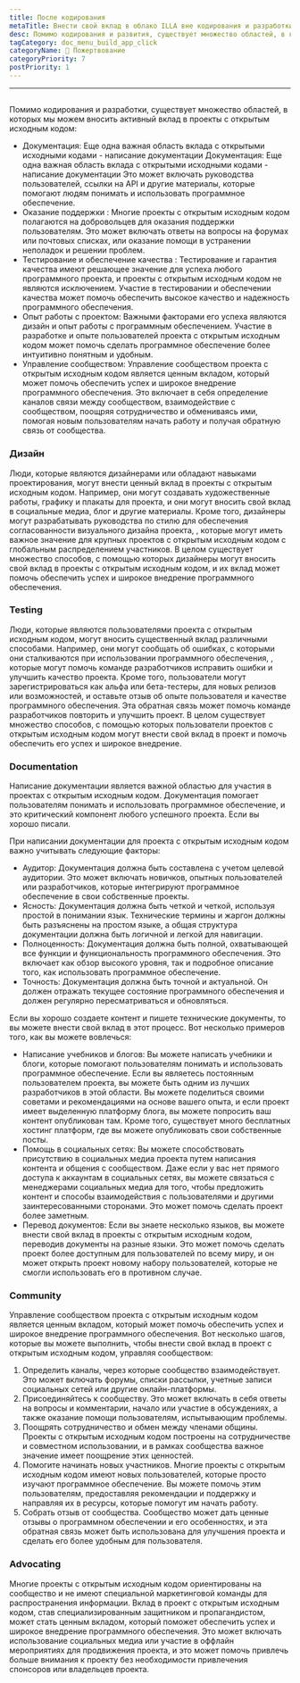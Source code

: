 ```yaml
---
title: После кодирования
metaTitle: Внести свой вклад в облако ILLA вне кодирования и разработки
desc: Помимо кодирования и развития, существует множество областей, в которых мы можем вносить активный вклад в Облако ILLA
tagCategory: doc_menu_build_app_click
categoryName: 📎 Пожертвование
categoryPriority: 7
postPriority: 1
---
```


* * *

## <h2 hidden>Beyond coding</h2>

Помимо кодирования и разработки, существует множество областей, в которых мы можем вносить активный вклад в проекты с открытым исходным кодом:

-   Документация: Еще одна важная область вклада с открытыми исходными кодами - написание документации Документация: Еще одна важная область вклада с открытыми исходными кодами - написание документации Это может включать руководства пользователей, ссылки на API и другие материалы, которые помогают людям понимать и использовать программное обеспечение.
-   Оказание поддержки : Многие проекты с открытым исходным кодом полагаются на добровольцев для оказания поддержки пользователям. Это может включать ответы на вопросы на форумах или почтовых списках, или оказание помощи в устранении неполадок и решении проблем.
-   Тестирование и обеспечение качества : Тестирование и гарантия качества имеют решающее значение для успеха любого программного проекта, и проекты с открытым исходным кодом не являются исключением. Участие в тестировании и обеспечении качества может помочь обеспечить высокое качество и надежность программного обеспечения.
-   Опыт работы с проектом: Важными факторами его успеха являются дизайн и опыт работы с программным обеспечением. Участие в разработке и опыте пользователей проекта с открытым исходным кодом может помочь сделать программное обеспечение более интуитивно понятным и удобным.
-   Управление сообществом: Управление сообществом проекта с открытым исходным кодом является ценным вкладом, который может помочь обеспечить успех и широкое внедрение программного обеспечения. Это включает в себя определение каналов связи между сообществом, взаимодействие с сообществом, поощряя сотрудничество и обмениваясь ими, помогая новым пользователям начать работу и получая обратную связь от сообщества.

### [](https://www.illacloud.com/zh-CN/blog/opensource-for-non-developers#design)Дизайн

Люди, которые являются дизайнерами или обладают навыками проектирования, могут внести ценный вклад в проекты с открытым исходным кодом. Например, они могут создавать художественные работы, графику и плакаты для проекта, и они могут вносить свой вклад в социальные медиа, блог и другие материалы. Кроме того, дизайнеры могут разрабатывать руководства по стилю для обеспечения согласованности визуального дизайна проекта, , которые могут иметь важное значение для крупных проектов с открытым исходным кодом с глобальным распределением участников. В целом существует множество способов, с помощью которых дизайнеры могут вносить свой вклад в проекты с открытым исходным кодом, и их вклад может помочь обеспечить успех и широкое внедрение программного обеспечения.

### [](https://www.illacloud.com/zh-CN/blog/opensource-for-non-developers#testing)Testing

Люди, которые являются пользователями проекта с открытым исходным кодом, могут вносить существенный вклад различными способами. Например, они могут сообщать об ошибках, с которыми они сталкиваются при использовании программного обеспечения, , которые могут помочь команде разработчиков исправить ошибки и улучшить качество проекта. Кроме того, пользователи могут зарегистрироваться как альфа или бета-тестеры, для новых релизов или возможностей, и оставьте отзыв об опыте пользователя и качестве программного обеспечения. Эта обратная связь может помочь команде разработчиков повторить и улучшить проект. В целом существует множество способов, с помощью которых пользователи проектов с открытым исходным кодом могут внести свой вклад в проект и помочь обеспечить его успех и широкое внедрение.

### [](https://www.illacloud.com/zh-CN/blog/opensource-for-non-developers#documentation)Documentation

Написание документации является важной областью для участия в проектах с открытым исходным кодом. Документация помогает пользователям понимать и использовать программное обеспечение, и это критический компонент любого успешного проекта. Если вы хорошо писали.

При написании документации для проекта с открытым исходным кодом важно учитывать следующие факторы:

-   Аудитор: Документация должна быть составлена с учетом целевой аудитории. Это может включать новичков, опытных пользователей или разработчиков, которые интегрируют программное обеспечение в свои собственные проекты.
-   Ясность: Документация должна быть четкой и четкой, используя простой в понимании язык. Технические термины и жаргон должны быть разъяснены на простом языке, а общая структура документации должна быть логичной и легкой для навигации.
-   Полноценность: Документация должна быть полной, охватывающей все функции и функциональность программного обеспечения. Это включает как обзор высокого уровня, так и подробное описание того, как использовать программное обеспечение.
-   Точность: Документация должна быть точной и актуальной. Он должен отражать текущее состояние программного обеспечения и должен регулярно пересматриваться и обновляться.

Если вы хорошо создаете контент и пишете технические документы, то вы можете внести свой вклад в этот процесс. Вот несколько примеров того, как вы можете вовлечься:

-   Написание учебников и блогов: Вы можете написать учебники и блоги, которые помогают пользователям понимать и использовать программное обеспечение. Если вы являетесь постоянным пользователем проекта, вы можете быть одним из лучших разработчиков в этой области. Вы можете поделиться своими советами и рекомендациями на основе вашего опыта, и если проект имеет выделенную платформу блога, вы можете попросить ваш контент опубликован там. Кроме того, существует много бесплатных хостинг платформ, где вы можете опубликовать свои собственные посты.
-   Помощь в социальных сетях: Вы можете способствовать присутствию в социальных медиа проекта путем написания контента и общения с сообществом. Даже если у вас нет прямого доступа к аккаунтам в социальных сетях, вы можете связаться с менеджерами социальных медиа для того, чтобы предложить контент и способы взаимодействия с пользователями и другими заинтересованными сторонами. Это может помочь сделать проект более заметным.
-   Перевод документов: Если вы знаете несколько языков, вы можете внести свой вклад в проекты с открытым исходным кодом, переводив документы на разные языки. Это может помочь сделать проект более доступным для пользователей по всему миру, и он может открыть проект новому набору пользователей, которые не смогли использовать его в противном случае.

### [](https://www.illacloud.com/zh-CN/blog/opensource-for-non-developers#community)Community

Управление сообществом проекта с открытым исходным кодом является ценным вкладом, который может помочь обеспечить успех и широкое внедрение программного обеспечения. Вот несколько шагов, которые вы можете выполнить, чтобы внести свой вклад в проект с открытым исходным кодом, управляя сообществом:

1.  Определить каналы, через которые сообщество взаимодействует. Это может включать форумы, списки рассылки, учетные записи социальных сетей или другие онлайн-платформы.
2.  Присоединяйтесь к сообществу. Это может включать в себя ответы на вопросы и комментарии, начало или участие в обсуждениях, а также оказание помощи пользователям, испытывающим проблемы.
3.  Поощрять сотрудничество и обмен между членами общины. Проекты с открытым исходным кодом построены на сотрудничестве и совместном использовании, и в рамках сообщества важное значение имеет поощрение этих ценностей.
4.  Помогите начинать новых участников. Многие проекты с открытым исходным кодом имеют новых пользователей, которые просто изучают программное обеспечение. Вы можете помочь этим пользователям, предоставляя рекомендации и поддержку и направляя их в ресурсы, которые помогут им начать работу.
5.  Собрать отзыв от сообщества. Сообщество может дать ценные отзывы о программном обеспечении и его особенностях, и эта обратная связь может быть использована для улучшения проекта и сделать его более удобным для пользователя.

### [](https://www.illacloud.com/zh-CN/blog/opensource-for-non-developers#advocating)Advocating

Многие проекты с открытым исходным кодом ориентированы на сообщество и не имеют специальной маркетинговой команды для распространения информации. Вклад в проект с открытым исходным кодом, став специализированным защитником и пропагандистом, может стать ценным вкладом, который поможет обеспечить успех и широкое внедрение программного обеспечения. Это может включать использование социальных медиа или участие в оффлайн мероприятиях для продвижения проекта, и это может помочь привлечь больше внимания к проекту без необходимости привлечения спонсоров или владельцев проекта.
